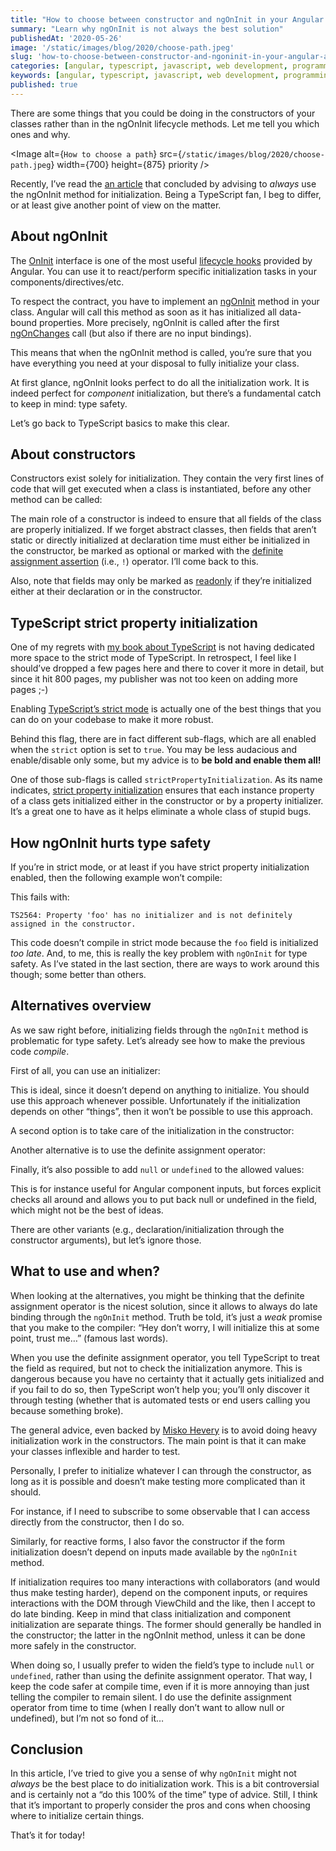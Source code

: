 ```yaml
---
title: "How to choose between constructor and ngOnInit in your Angular apps"
summary: "Learn why ngOnInit is not always the best solution"
publishedAt: '2020-05-26'
image: '/static/images/blog/2020/choose-path.jpeg'
slug: 'how-to-choose-between-constructor-and-ngoninit-in-your-angular-apps'
categories: [angular, typescript, javascript, web development, programming]
keywords: [angular, typescript, javascript, web development, programming]
published: true
---
```


There are some things that you could be doing in the constructors of your classes rather than in the ngOnInit lifecycle methods. Let me tell you which ones and why.

<Image
  alt={`How to choose a path`}
  src={`/static/images/blog/2020/choose-path.jpeg`}
  width={700}
  height={875}
  priority
/>

Recently, I’ve read the [an article](https://medium.com/javascript-in-plain-english/ngoninit-vs-constructor-in-angular-75db8cfa0e17) that concluded by advising to _always_ use the ngOnInit method for initialization. Being a TypeScript fan, I beg to differ, or at least give another point of view on the matter.

## About ngOnInit

The [OnInit](https://angular.io/api/core/OnInit) interface is one of the most useful [lifecycle hooks](https://angular.io/guide/lifecycle-hooks) provided by Angular. You can use it to react/perform specific initialization tasks in your components/directives/etc.

To respect the contract, you have to implement an [ngOnInit](https://angular.io/api/core/OnInit#ngOnInit) method in your class. Angular will call this method as soon as it has initialized all data-bound properties. More precisely, ngOnInit is called after the first [ngOnChanges](https://angular.io/api/core/OnChanges) call (but also if there are no input bindings).

This means that when the ngOnInit method is called, you’re sure that you have everything you need at your disposal to fully initialize your class.

At first glance, ngOnInit looks perfect to do all the initialization work. It is indeed perfect for _component_ initialization, but there’s a fundamental catch to keep in mind: type safety.

Let’s go back to TypeScript basics to make this clear.

## About constructors

Constructors exist solely for initialization. They contain the very first lines of code that will get executed when a class is instantiated, before any other method can be called:

<Gist gistLink="dsebastien/c3574e7b2e11603aa0820744078fcaff" />

The main role of a constructor is indeed to ensure that all fields of the class are properly initialized. If we forget abstract classes, then fields that aren’t static or directly initialized at declaration time must either be initialized in the constructor, be marked as optional or marked with the [definite assignment assertion](https://www.typescriptlang.org/docs/handbook/release-notes/typescript-2-7.html#definite-assignment-assertions) (i.e., `!`) operator. I’ll come back to this.

Also, note that fields may only be marked as [readonly](https://www.typescriptlang.org/docs/handbook/classes.html#readonly-modifier) if they’re initialized either at their declaration or in the constructor.

## TypeScript strict property initialization

One of my regrets with [my book about TypeScript](https://www.amazon.com/gp/product/B081FB89BL?tag=dsebastien-20) is not having dedicated more space to the strict mode of TypeScript. In retrospect, I feel like I should’ve dropped a few pages here and there to cover it more in detail, but since it hit 800 pages, my publisher was not too keen on adding more pages ;-)

Enabling [TypeScript’s strict mode](https://mariusschulz.com/blog/the-strict-compiler-option-in-typescript) is actually one of the best things that you can do on your codebase to make it more robust.

Behind this flag, there are in fact different sub-flags, which are all enabled when the `strict` option is set to `true`. You may be less audacious and enable/disable only some, but my advice is to **be bold and enable them all!**

One of those sub-flags is called `strictPropertyInitialization`. As its name indicates, [strict property initialization](https://www.typescriptlang.org/docs/handbook/release-notes/typescript-2-7.html#strict-class-initialization) ensures that each instance property of a class gets initialized either in the constructor or by a property initializer. It’s a great one to have as it helps eliminate a whole class of stupid bugs.

## How ngOnInit hurts type safety

If you’re in strict mode, or at least if you have strict property initialization enabled, then the following example won’t compile:

<Gist gistLink="dsebastien/eb18bf5608e1b1e53a2127d4554c44e7" />

This fails with:

```
TS2564: Property 'foo' has no initializer and is not definitely assigned in the constructor.
```

This code doesn’t compile in strict mode because the `foo` field is initialized _too late_. And, to me, this is really the key problem with `ngOnInit` for type safety. As I’ve stated in the last section, there are ways to work around this though; some better than others.

## Alternatives overview

As we saw right before, initializing fields through the `ngOnInit` method is problematic for type safety. Let’s already see how to make the previous code _compile_.

First of all, you can use an initializer:

<Gist gistLink="dsebastien/d9e5aa4fdf62cc9fa03036b8ca09ff43" />

This is ideal, since it doesn’t depend on anything to initialize. You should use this approach whenever possible. Unfortunately if the initialization depends on other “things”, then it won’t be possible to use this approach.

A second option is to take care of the initialization in the constructor:

<Gist gistLink="dsebastien/a6886a083422ba1834f4d5c27143be2f" />

Another alternative is to use the definite assignment operator:

<Gist gistLink="dsebastien/d03e24c31d1dadee3b7793b00b535b53" />

Finally, it’s also possible to add `null` or `undefined` to the allowed values:

<Gist gistLink="dsebastien/e02d4623607ace111243d022a228ea78" />

This is for instance useful for Angular component inputs, but forces explicit checks all around and allows you to put back null or undefined in the field, which might not be the best of ideas.

There are other variants (e.g., declaration/initialization through the constructor arguments), but let’s ignore those.

## What to use and when?

When looking at the alternatives, you might be thinking that the definite assignment operator is the nicest solution, since it allows to always do late binding through the `ngOnInit` method. Truth be told, it’s just a _weak_ promise that you make to the compiler: “Hey don’t worry, I will initialize this at some point, trust me…” (famous last words).

When you use the definite assignment operator, you tell TypeScript to treat the field as required, but not to check the initialization anymore. This is dangerous because you have no certainty that it actually gets initialized and if you fail to do so, then TypeScript won’t help you; you’ll only discover it through testing (whether that is automated tests or end users calling you because something broke).

The general advice, even backed by [Misko Hevery](http://misko.hevery.com/code-reviewers-guide/flaw-constructor-does-real-work/) is to avoid doing heavy initialization work in the constructors. The main point is that it can make your classes inflexible and harder to test.

Personally, I prefer to initialize whatever I can through the constructor, as long as it is possible and doesn’t make testing more complicated than it should.

For instance, if I need to subscribe to some observable that I can access directly from the constructor, then I do so.

Similarly, for reactive forms, I also favor the constructor if the form initialization doesn’t depend on inputs made available by the `ngOnInit` method.

If initialization requires too many interactions with collaborators (and would thus make testing harder), depend on the component inputs, or requires interactions with the DOM through ViewChild and the like, then I accept to do late binding. Keep in mind that class initialization and component initialization are separate things. The former should generally be handled in the constructor; the latter in the ngOnInit method, unless it can be done more safely in the constructor.

When doing so, I usually prefer to widen the field’s type to include `null` or `undefined`, rather than using the definite assignment operator. That way, I keep the code safer at compile time, even if it is more annoying than just telling the compiler to remain silent. I do use the definite assignment operator from time to time (when I really don’t want to allow null or undefined), but I’m not so fond of it…

## Conclusion

In this article, I’ve tried to give you a sense of why `ngOnInit` might not _always_ be the best place to do initialization work. This is a bit controversial and is certainly not a “do this 100% of the time” type of advice. Still, I think that it’s important to properly consider the pros and cons when choosing where to initialize certain things.

That’s it for today!

<BlogPostSignature />

